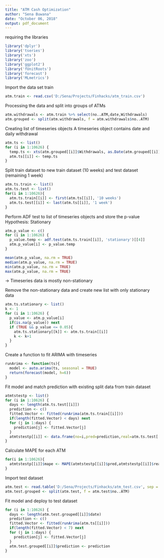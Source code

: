 ```yaml
---
title: "ATM Cash Optimization"
author: "Sena Buwana"
date: "October 06, 2018"
output: pdf_document
---
```


requiring the libraries
```r
library('dplyr')
library('tseries')
library('xts')
library('zoo')
library('ggplot2')
library('fUnitRoots')
library('forecast')
library('MLmetrics')
```

Import the data set train
```r
atm.train <- read.csv('D:/Sena/Projects/Finhacks/atm_train.csv')
```

Processing the data and split into groups of ATMs
```r
atm.withdrawals <- atm.train %>% select(no..ATM,date,Withdrawals)
atm.grouped <- split(atm.withdrawals, f = atm.withdrawals$no..ATM)
```

Creating list of timeseries objects
A timeseries object contains date and daily withdrawal
```r
atm.ts <- list()
for (i in 1:10626) {
  temp.ts <- xts(atm.grouped[[i]]$Withdrawals, as.Date(atm.grouped[[i]]$date, format='%Y-%m-%d'))
  atm.ts[[i]] <- temp.ts
}
```

Split train dataset to new train dataset (10 weeks) and test dataset (remaining 1 week)
```r
atm.ts.train <- list()
atm.ts.test <- list()
for(i in 1:10626){
  atm.ts.train[[i]] <- first(atm.ts[[i]], '10 weeks')
  atm.ts.test[[i]] <- last(atm.ts[[i]], '1 week')
}
```


Perform ADF test to list of timeseries objects and store the p-value
Hypothesis: Stationary
```r
atm.p_value <- c()
for (i in 1:10626) {
  p_value.temp <- adf.test(atm.ts.train[[i]], 'stationary')[[4]]
  atm.p_value[i] <- p_value.temp
}
```

```r
mean(atm.p_value, na.rm = TRUE)
median(atm.p_value, na.rm = TRUE)
min(atm.p_value, na.rm = TRUE)
max(atm.p_value, na.rm = TRUE)
```

-> Timeseries data is mostly non-stationary

Remove the non-stationary data and create new list with only stationary data
```r
atm.ts.stationary <- list()
k <- 1
for (i in 1:10626) {
  p_value <- atm.p_value[i]
  if(is.na(p_value)) next
  if (TRUE && p_value <= 0.05){
    atm.ts.stationary[[k]] <- atm.ts.train[[i]]
    k <- k+1
  }
}
```


Create a function to fit ARIMA with timeseries
```r
runArima <- function(ts){
  model <- auto.arima(ts, seasonal = TRUE)
  return(forecast(model, h=6))
}
```

Fit model and match prediction with existing split data from train dataset
```r
atmtstestp <- list()
for (i in 1:10626) {
  days <- length(atm.ts.test[[i]])
  prediction <- c()
  fitted.Vector <- fitted(runArima(atm.ts.train[[i]]))
  if(length(fitted.Vector) < days) next
  for (j in 1:days) {
    prediction[j] <- fitted.Vector[j]
  }
  atmtstestp[[i]] <- data.frame(no=i,pred=prediction,real=atm.ts.test[[i]])
}
```

Calculate MAPE for each ATM
```r
for(i in 1:10626){
  atmtstestp[[i]]$mape <- MAPE(atmtstestp[[i]]$pred,atmtstestp[[i]]$real)
}
```


Import test dataset
```r
atm.test <- read.table('D:/Sena/Projects/Finhacks/atm_test.csv', sep = ';', header=T)
atm.test.grouped <- split(atm.test, f = atm.test$no..ATM)
```

Fit model and deploy to test dataset
```r
for (i in 1:10626) {
  days <- length(atm.test.grouped[[i]]$date)
  prediction <- c()
  fitted.Vector <- fitted(runArima(atm.ts[[i]]))
  if(length(fitted.Vector) < 7) next
  for (j in 1:days) {
    prediction[j] <- fitted.Vector[j]
  }
  atm.test.grouped[[i]]$prediction <- prediction
}
```



